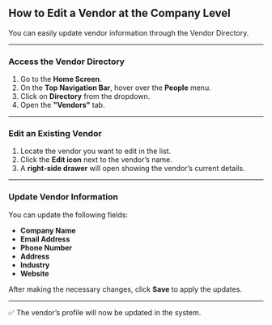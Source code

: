 ## **How to Edit a Vendor at the Company Level**

You can easily update vendor information through the Vendor Directory.

---

### **Access the Vendor Directory**

1. Go to the **Home Screen**.
2. On the **Top Navigation Bar**, hover over the **People** menu.
3. Click on **Directory** from the dropdown.
4. Open the **"Vendors"** tab.

---

### **Edit an Existing Vendor**

1. Locate the vendor you want to edit in the list.
2. Click the **Edit icon** next to the vendor’s name.
3. A **right-side drawer** will open showing the vendor’s current details.

---

### **Update Vendor Information**

You can update the following fields:

- **Company Name**
- **Email Address**
- **Phone Number**
- **Address**
- **Industry**
- **Website**

After making the necessary changes, click **Save** to apply the updates.

---

✅ The vendor’s profile will now be updated in the system.
